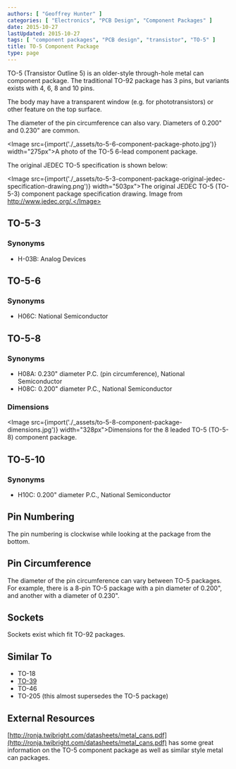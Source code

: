 ```yaml
---
authors: [ "Geoffrey Hunter" ]
categories: [ "Electronics", "PCB Design", "Component Packages" ]
date: 2015-10-27
lastUpdated: 2015-10-27
tags: [ "component packages", "PCB design", "transistor", "TO-5" ]
title: TO-5 Component Package
type: page
---
```


TO-5 (Transistor Outline 5) is an older-style through-hole metal can component package. The traditional TO-92 package has 3 pins, but variants exists with 4, 6, 8 and 10 pins.

The body may have a transparent window (e.g. for phototransistors) or other feature on the top surface.

The diameter of the pin circumference can also vary. Diameters of 0.200" and 0.230" are common.

<Image src={import('./_assets/to-5-6-component-package-photo.jpg')} width="275px">A photo of the TO-5 6-lead component package.</Image>

The original JEDEC TO-5 specification is shown below:

<Image src={import('./_assets/to-5-3-component-package-original-jedec-specification-drawing.png')} width="503px">The original JEDEC TO-5 (TO-5-3) component package specification drawing. Image from http://www.jedec.org/.</Image>

## TO-5-3

### Synonyms

* H-03B: Analog Devices

## TO-5-6

### Synonyms

* H06C: National Semiconductor

## TO-5-8

### Synonyms

* H08A: 0.230" diameter P.C. (pin circumference), National Semiconductor
* H08C: 0.200" diameter P.C., National Semiconductor

### Dimensions

<Image src={import('./_assets/to-5-8-component-package-dimensions.jpg')} width="328px">Dimensions for the 8 leaded TO-5 (TO-5-8) component package.</Image>

## TO-5-10

### Synonyms

* H10C: 0.200" diameter P.C., National Semiconductor

## Pin Numbering

The pin numbering is clockwise while looking at the package from the bottom.

## Pin Circumference

The diameter of the pin circumference can vary between TO-5 packages. For example, there is a 8-pin TO-5 package with a pin diameter of 0.200", and another with a diameter of 0.230".

## Sockets

Sockets exist which fit TO-92 packages.

## Similar To

* TO-18
* [TO-39](/pcb-design/component-packages/to-39-component-package)
* TO-46
* TO-205 (this almost supersedes the TO-5 package)

## External Resources

[http://ronja.twibright.com/datasheets/metal_cans.pdf](http://ronja.twibright.com/datasheets/metal_cans.pdf) has some great information on the TO-5 component package as well as similar style metal can packages.
